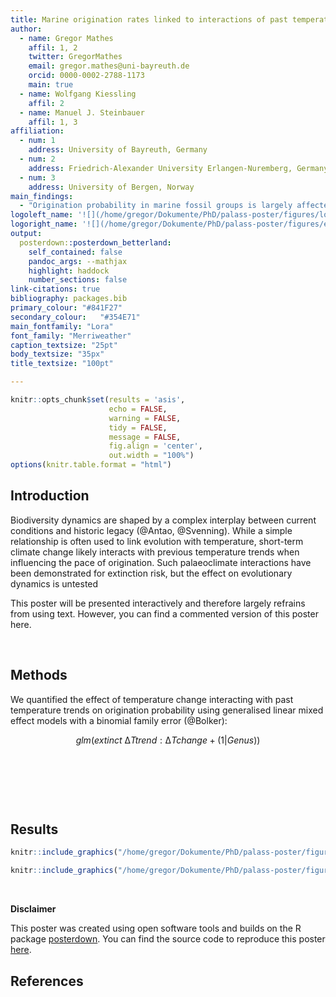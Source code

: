 ```yaml
---
title: Marine origination rates linked to interactions of past temperature trends with short-term climate change
author:
  - name: Gregor Mathes
    affil: 1, 2  
    twitter: GregorMathes
    email: gregor.mathes@uni-bayreuth.de
    orcid: 0000-0002-2788-1173
    main: true
  - name: Wolfgang Kiessling
    affil: 2  
  - name: Manuel J. Steinbauer
    affil: 1, 3
affiliation:
  - num: 1
    address: University of Bayreuth, Germany
  - num: 2
    address: Friedrich-Alexander University Erlangen-Nuremberg, Germany
  - num: 3
    address: University of Bergen, Norway
main_findings:
  - "Origination probability in marine fossil groups is largely affected by palaeoclimate interactions"
logoleft_name: '![](/home/gregor/Dokumente/PhD/palass-poster/figures/logo_bayreuth.png){.main-img-left}'
logoright_name: '![](/home/gregor/Dokumente/PhD/palass-poster/figures/erlangen_logo.jpg){.main-img-right}'
output: 
  posterdown::posterdown_betterland:
    self_contained: false
    pandoc_args: --mathjax
    highlight: haddock
    number_sections: false
link-citations: true
bibliography: packages.bib
primary_colour: "#841F27"
secondary_colour:	"#354E71"
main_fontfamily: "Lora"
font_family: "Merriweather"
caption_textsize: "25pt"
body_textsize: "35px"
title_textsize: "100pt"

---
```


```r
knitr::opts_chunk$set(results = 'asis',
                      echo = FALSE,
                      warning = FALSE,
                      tidy = FALSE,
                      message = FALSE,
                      fig.align = 'center',
                      out.width = "100%")
options(knitr.table.format = "html") 
``` 


## Introduction

Biodiversity dynamics are shaped by a complex interplay between current conditions and historic legacy (@Antao, @Svenning). While a simple relationship is often used to link evolution with temperature, short-term climate change likely interacts with previous temperature trends when influencing the pace of origination. Such palaeoclimate interactions have been demonstrated for extinction risk, but the effect on evolutionary dynamics is untested


This poster will be presented interactively and therefore largely refrains from using text. However, you can find a commented version of this poster here.  


<br>  

## Methods

We quantified the effect of temperature change interacting with past temperature trends on origination probability using generalised linear mixed effect models with a binomial family error (@Bolker):

$$
glm (extinct ~ ∆Ttrend : ∆Tchange + (1 | Genus))
$$
<br>  
<br>  
<br>  

## Results

```r
knitr::include_graphics("/home/gregor/Dokumente/PhD/palass-poster/figures/Violin_plot.png")
```  
  

```r
knitr::include_graphics("/home/gregor/Dokumente/PhD/palass-poster/figures/combined_effect_sizes.png") 
```  
<br>  
  
**Disclaimer**
  
This poster was created using open software tools and builds on the R package [posterdown](https://github.com/brentthorne/posterdown). You can find the source code to reproduce this poster [here](https://github.com/Ischi94/palass-poster).  

## References
